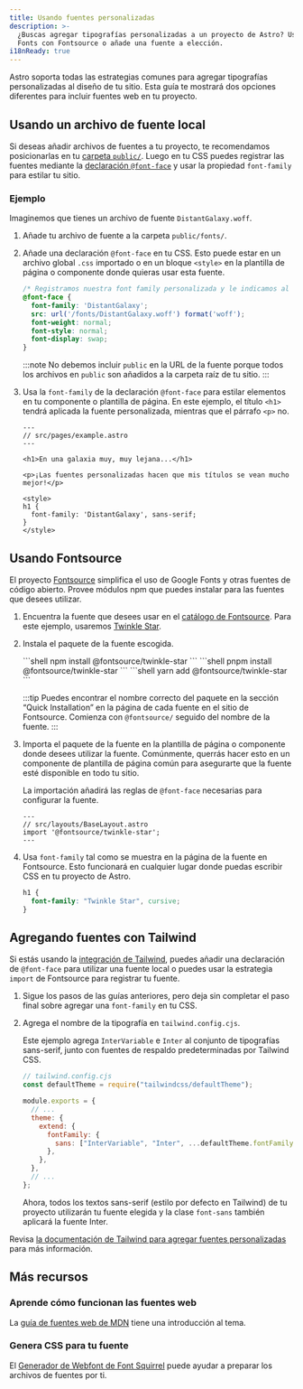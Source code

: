 ```yaml
---
title: Usando fuentes personalizadas
description: >-
  ¿Buscas agregar tipografías personalizadas a un proyecto de Astro? Usa Google
  Fonts con Fontsource o añade una fuente a elección.
i18nReady: true
---
```




Astro soporta todas las estrategias comunes para agregar tipografías personalizadas al diseño de tu sitio. Esta guía te mostrará dos opciones diferentes para incluir fuentes web en tu proyecto.

## Usando un archivo de fuente local

Si deseas añadir archivos de fuentes a tu proyecto, te recomendamos posicionarlas en tu [carpeta `public/`](/es/core-concepts/project-structure/#public). Luego en tu CSS puedes registrar las fuentes mediante la [declaración `@font-face`](https://developer.mozilla.org/es/docs/Web/CSS/@font-face) y usar la propiedad `font-family` para estilar tu sitio.

### Ejemplo

Imaginemos que tienes un archivo de fuente `DistantGalaxy.woff`.

1. Añade tu archivo de fuente a la carpeta `public/fonts/`.

2. Añade una declaración `@font-face` en tu CSS. Esto puede estar en un archivo global `.css` importado o en un bloque `<style>` en la plantilla de página o componente donde quieras usar esta fuente.

    ```css
    /* Registramos nuestra font family personalizada y le indicamos al navegador dónde encontrarla. */
    @font-face {
      font-family: 'DistantGalaxy';
      src: url('/fonts/DistantGalaxy.woff') format('woff');
      font-weight: normal;
      font-style: normal;
      font-display: swap;
    }
    ```

    :::note
    No debemos incluir `public` en la URL de la fuente porque todos los archivos en `public` son añadidos a la carpeta raíz de tu sitio.
    :::

3. Usa la `font-family` de la declaración `@font-face` para estilar elementos en tu componente o plantilla de página. En este ejemplo, el título `<h1>` tendrá aplicada la fuente personalizada, mientras que el párrafo `<p>` no.

    ```astro {10-12}
    ---
    // src/pages/example.astro
    ---

    <h1>En una galaxia muy, muy lejana...</h1>

    <p>¡Las fuentes personalizadas hacen que mis títulos se vean mucho mejor!</p>

    <style>
    h1 {
      font-family: 'DistantGalaxy', sans-serif;
    }
    </style>
    ```

## Usando Fontsource

El proyecto [Fontsource](https://fontsource.org/) simplifica el uso de Google Fonts y otras fuentes de código abierto. Provee módulos npm que puedes instalar para las fuentes que desees utilizar.

1. Encuentra la fuente que desees usar en el [catálogo de Fontsource](https://fontsource.org/fonts). Para este ejemplo, usaremos [Twinkle Star](https://fontsource.org/fonts/twinkle-star).

2. Instala el paquete de la fuente escogida.

    <PackageManagerTabs>
      <Fragment slot="npm">
      ```shell
      npm install @fontsource/twinkle-star
      ```
      </Fragment>
      <Fragment slot="pnpm">
      ```shell
      pnpm install @fontsource/twinkle-star
      ```
      </Fragment>
      <Fragment slot="yarn">
      ```shell
      yarn add @fontsource/twinkle-star
      ```
      </Fragment>
    </PackageManagerTabs>

    :::tip
    Puedes encontrar el nombre correcto del paquete en la sección “Quick Installation” en la página de cada fuente en el sitio de Fontsource. Comienza con `@fontsource/` seguido del nombre de la fuente.
    :::

3. Importa el paquete de la fuente en la plantilla de página o componente donde desees utilizar la fuente. Comúnmente, querrás hacer esto en un componente de plantilla de página común para asegurarte que la fuente esté disponible en todo tu sitio.

    La importación añadirá las reglas de `@font-face` necesarias para configurar la fuente.

    ```astro
    ---
    // src/layouts/BaseLayout.astro
    import '@fontsource/twinkle-star';
    ---
    ```

4. Usa `font-family` tal como se muestra en la página de la fuente en Fontsource. Esto funcionará en cualquier lugar donde puedas escribir CSS en tu proyecto de Astro.

    ```css
    h1 {
      font-family: "Twinkle Star", cursive;
    }
    ```

## Agregando fuentes con Tailwind

Si estás usando la [integración de Tailwind](/es/guides/integrations-guide/tailwind/), puedes añadir una declaración de `@font-face` para utilizar una fuente local o puedes usar la estrategia `import` de Fontsource para registrar tu fuente.

1. Sigue los pasos de las guías anteriores, pero deja sin completar el paso final sobre agregar una `font-family` en tu CSS.

1.  Agrega el nombre de la tipografía en `tailwind.config.cjs`.

    Este ejemplo agrega `InterVariable` e `Inter` al conjunto de tipografías sans-serif, junto con fuentes de respaldo predeterminadas por Tailwind CSS.

    ```js ins={2,8-10}
    // tailwind.config.cjs
    const defaultTheme = require("tailwindcss/defaultTheme");

    module.exports = {
      // ...
      theme: {
        extend: {
          fontFamily: {
            sans: ["InterVariable", "Inter", ...defaultTheme.fontFamily.sans],
          },
        },
      },
      // ...
    };
    ```

    Ahora, todos los textos sans-serif (estilo por defecto en Tailwind) de tu proyecto utilizarán tu fuente elegida y la clase `font-sans` también aplicará la fuente Inter.

Revisa [la documentación de Tailwind para agregar fuentes personalizadas](https://tailwindcss.com/docs/font-family#using-custom-values) para más información.


## Más recursos

### Aprende cómo funcionan las fuentes web

La [guía de fuentes web de MDN](https://developer.mozilla.org/es/docs/Learn/CSS/Styling_text/Web_fonts) tiene una introducción al tema.

### Genera CSS para tu fuente

El [Generador de Webfont de Font Squirrel](https://www.fontsquirrel.com/tools/webfont-generator) puede ayudar a preparar los archivos de fuentes por ti.
